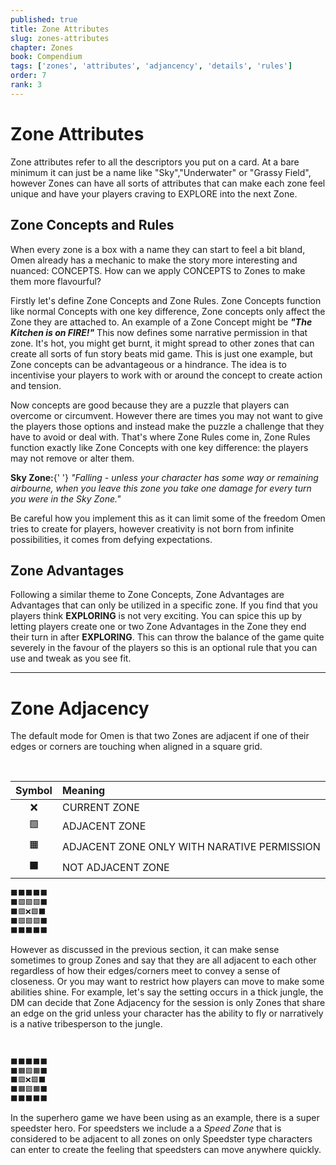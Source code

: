 ```yaml
---
published: true
title: Zone Attributes
slug: zones-attributes
chapter: Zones
book: Compendium
tags: ['zones', 'attributes', 'adjancency', 'details', 'rules']
order: 7
rank: 3
---
```



# Zone Attributes

Zone attributes refer to all the descriptors you put on a card. At a bare minimum it can just be a name like "Sky","Underwater" or "Grassy Field", however Zones can have all sorts of attributes that can make each zone feel unique and have your players craving to EXPLORE into the next Zone.

## Zone Concepts and Rules

When every zone is a box with a name they can start to feel a bit bland, Omen already has a mechanic to make the story more interesting and nuanced: CONCEPTS. How can we apply CONCEPTS to Zones to make them more flavourful?

Firstly let's define Zone Concepts and Zone Rules. Zone Concepts function like normal Concepts with one key difference, Zone concepts only affect the Zone they are attached to. An example of a Zone Concept might be **_"The Kitchen is on FIRE!"_** This now defines some narrative permission in that zone. It's hot, you might get burnt, it might spread to other zones that can create all sorts of fun story beats mid game. This is just one example, but Zone concepts can be advantageous or a hindrance. The idea is to incentivise your players to work with or around the concept to create action and tension.

Now concepts are good because they are a puzzle that players can overcome or circumvent. However there are times you may not want to give the players those options and instead make the puzzle a challenge that they have to avoid or deal with. That's where Zone Rules come in, Zone Rules function exactly like Zone Concepts with one key difference: the players may not remove or alter them.

<Callout emoji="✨" color="pink.900" heading="Example Zone with Concept">
    <strong>Sky Zone:</strong>{' '}
    <em>
        "Falling - unless your character has some way or remaining airbourne,
        when you leave this zone you take one damage for every turn you were in
        the Sky Zone."
    </em>
</Callout>

Be careful how you implement this as it can limit some of the freedom Omen tries to create for players, however creativity is not born from infinite possibilities, it comes from defying expectations.

## Zone Advantages

Following a similar theme to Zone Concepts, Zone Advantages are Advantages that can only be utilized in a specific zone. If you find that you players think **EXPLORING** is not very exciting. You can spice this up by letting players create one or two Zone Advantages in the Zone they end their turn in after **EXPLORING**. This can throw the balance of the game quite severely in the favour of the players so this is an optional rule that you can use and tweak as you see fit.

---

# Zone Adjacency

The default mode for Omen is that two Zones are adjacent if one of their edges or corners are touching when aligned in a square grid.

<br />

| Symbol | Meaning                                     |
| :----: | :------------------------------------------ |
|   ❌   | CURRENT ZONE                                |
|   🟩   | ADJACENT ZONE                               |
|   🟧   | ADJACENT ZONE ONLY WITH NARATIVE PERMISSION |
|   ⬛   | NOT ADJACENT ZONE                           |

```txt
⬛⬛⬛⬛⬛
⬛🟩🟩🟩⬛
⬛🟩❌🟩⬛
⬛🟩🟩🟩⬛
⬛⬛⬛⬛⬛
```

However as discussed in the previous section, it can make sense sometimes to group Zones and say that they are all adjacent to each other regardless of how their edges/corners meet to convey a sense of closeness. Or you may want to restrict how players can move to make some abilities shine. For example, let's say the setting occurs in a thick jungle, the DM can decide that Zone Adjacency for the session is only Zones that share an edge on the grid unless your character has the ability to fly or narratively is a native tribesperson to the jungle.

<br />

```txt
⬛⬛⬛⬛⬛
⬛🟧🟩🟧⬛
⬛🟩❌🟩⬛
⬛🟧🟩🟧⬛
⬛⬛⬛⬛⬛
```

<Callout emoji="✨" color="pink.900" heading="The Speed Zone">
    In the superhero game we have been using as an example, there is a super
    speedster hero. For speedsters we include a a <em>Speed Zone</em> that is
    considered to be adjacent to all zones on only Speedster type characters can
    enter to create the feeling that speedsters can move anywhere quickly.
</Callout>
